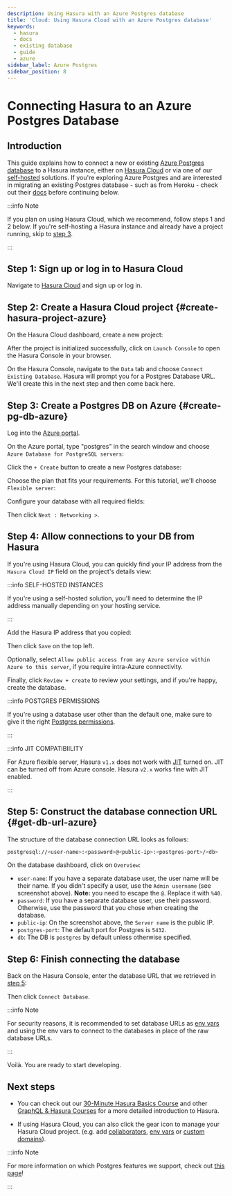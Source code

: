 ```yaml
---
description: Using Hasura with an Azure Postgres database
title: 'Cloud: Using Hasura Cloud with an Azure Postgres database'
keywords:
  - hasura
  - docs
  - existing database
  - guide
  - azure
sidebar_label: Azure Postgres
sidebar_position: 8
---
```



# Connecting Hasura to an Azure Postgres Database

## Introduction

This guide explains how to connect a new or existing
[Azure Postgres database](https://azure.microsoft.com/en-us/products/postgresql/) to a Hasura instance, either on
[Hasura Cloud](https://cloud.hasura.io) or via one of our [self-hosted](/deployment/deployment-guides/index.mdx)
solutions. If you're exploring Azure Postgres and are interested in migrating an existing Postgres database - such as
from Heroku - check out their
[docs](https://learn.microsoft.com/en-us/azure/dms/tutorial-postgresql-azure-postgresql-online-portal) before continuing
below.

:::info Note

If you plan on using Hasura Cloud, which we recommend, follow steps 1 and 2 below. If you're self-hosting a Hasura instance and
already have a project running, skip to [step 3](#create-pg-db-azure).

:::

## Step 1: Sign up or log in to Hasura Cloud

Navigate to [Hasura Cloud](https://cloud.hasura.io/signup/?pg=docs&plcmt=body&cta=navigate-to-hasura-cloud&tech=default)
and sign up or log in.

## Step 2: Create a Hasura Cloud project {#create-hasura-project-azure}

On the Hasura Cloud dashboard, create a new project:

<Thumbnail src="/img/cloud-dbs/create-hasura-cloud-project.png" alt="Create Hasura Cloud project" width="1000px" />

After the project is initialized successfully, click on `Launch Console` to open the Hasura Console in your browser.

On the Hasura Console, navigate to the `Data` tab and choose `Connect Existing Database`. Hasura will prompt you for a
Postgres Database URL. We'll create this in the next step and then come back here.

<Thumbnail src="/img/cloud-dbs/existing-db-setup.png" alt="Hasura Cloud database setup" width="700px" />

## Step 3: Create a Postgres DB on Azure {#create-pg-db-azure}

Log into the [Azure portal](https://portal.azure.com).

On the Azure portal, type "postgres" in the search window and choose `Azure Database for PostgreSQL servers`:

<Thumbnail src="/img/cloud-dbs/azure/navigate.png" alt="Navigate to 'Azure Database for PostgreSQL servers'" />

Click the `+ Create` button to create a new Postgres database:

<Thumbnail src="/img/cloud-dbs/azure/create-db.png" alt="Create a Postgres database on Azure" />

Choose the plan that fits your requirements. For this tutorial, we'll choose `Flexible server`:

<Thumbnail src="/img/cloud-dbs/azure/select-db.png" alt="Select 'Flexible server' on Azure" />

Configure your database with all required fields:

<Thumbnail src="/img/cloud-dbs/azure/basic-configuration.png" alt="Configure database on Azure" />

Then click `Next : Networking >`.

## Step 4: Allow connections to your DB from Hasura

If you're using Hasura Cloud, you can quickly find your IP address from the
`Hasura Cloud IP` field on the project's details view:

<Thumbnail src="/img/projects/hasura-cloud-ip.png" alt="Hasura Cloud IP field" />

:::info SELF-HOSTED INSTANCES

If you're using a self-hosted solution, you'll need to determine the IP address
manually depending on your hosting service.

:::

Add the Hasura IP address that you copied:

<Thumbnail src="/img/cloud-dbs/azure/network-configuration.png" alt="Add Hasura IP on Azure" />

Then click `Save` on the top left.

Optionally, select `Allow public access from any Azure service within Azure to
this server`, if you require intra-Azure connectivity.

Finally, click `Review + create` to review your settings, and if you're happy, create the database.

:::info POSTGRES PERMISSIONS

If you're using a database user other than the default one, make sure to give it the right
[Postgres permissions](/deployment/postgres-requirements.mdx#managed-pg-permissions).

:::

:::info JIT COMPATIBIILITY

For Azure flexible server, Hasura `v1.x` does not work with
[JIT](https://www.postgresql.org/docs/11/runtime-config-query.html#GUC-JIT) turned on. JIT can be turned off from Azure
console. Hasura `v2.x` works fine with JIT enabled.

:::

## Step 5: Construct the database connection URL {#get-db-url-azure}

The structure of the database connection URL looks as follows:

```bash
postgresql://<user-name>:<password>@<public-ip>:<postgres-port>/<db>
```

On the database dashboard, click on `Overview`:

<Thumbnail
  src="/img/cloud-dbs/azure/get-database-connection-string.png"
  alt="Construct the database connection string for Azure"
/>

- `user-name`: If you have a separate database user, the user name will be their name. If you didn't specify a user, use
  the `Admin username` (see screenshot above). **Note:** you need to escape the `@`. Replace it with `%40`.
- `password`: If you have a separate database user, use their password. Otherwise, use the password that you chose when
  creating the database.
- `public-ip`: On the screenshot above, the `Server name` is the public IP.
- `postgres-port`: The default port for Postgres is `5432`.
- `db`: The DB is `postgres` by default unless otherwise specified.

## Step 6: Finish connecting the database

Back on the Hasura Console, enter the database URL that we retrieved in [step 5](#get-db-url-azure):

<Thumbnail src="/img/cloud-dbs/azure/azure-complete.png" alt="Database setup" width="600px" />

Then click `Connect Database`.

:::info Note

For security reasons, it is recommended to set database URLs as
[env vars](/hasura-cloud/projects/env-vars.mdx#manage-project-env-vars) and using the env vars to connect to the databases in place
of the raw database URLs.

:::

Voilà. You are ready to start developing.

<Thumbnail src="/img/cloud-dbs/hasura-console.png" alt="Hasura Console" />

## Next steps

- You can check out our [30-Minute Hasura Basics Course](https://hasura.io/learn/graphql/hasura/introduction/) and other
  [GraphQL & Hasura Courses](https://hasura.io/learn/) for a more detailed introduction to Hasura.

- If using Hasura Cloud, you can also click the gear icon to manage your Hasura Cloud project. (e.g. add
  [collaborators](/hasura-cloud/projects/collaborators.mdx#manage-project-collaborators),
  [env vars](/hasura-cloud/projects/env-vars.mdx#manage-project-env-vars) or
  [custom domains](/hasura-cloud/projects/domains.mdx#manage-project-domains)).

<Thumbnail src="/img/getting-started/project-manage.png" alt="Project actions" width="860px" />

:::info Note

For more information on which Postgres features we support, check out [this page](/databases/index.mdx#feature-support)!

:::
